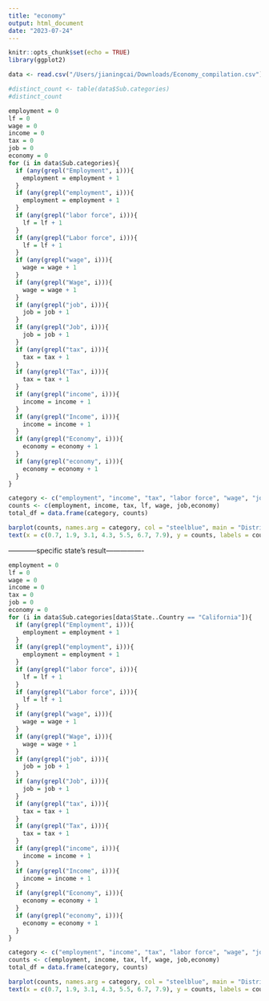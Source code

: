```yaml
---
title: "economy"
output: html_document
date: "2023-07-24"
---
```


```r
knitr::opts_chunk$set(echo = TRUE)
library(ggplot2)
```

```r
data <- read.csv("/Users/jianingcai/Downloads/Economy_compilation.csv")
```

```r
#distinct_count <- table(data$Sub.categories)
#distinct_count
```

```r
employment = 0
lf = 0
wage = 0
income = 0
tax = 0
job = 0
economy = 0
for (i in data$Sub.categories){
  if (any(grepl("Employment", i))){
    employment = employment + 1
  }
  if (any(grepl("employment", i))){
    employment = employment + 1
  }
  if (any(grepl("labor force", i))){
    lf = lf + 1
  }
  if (any(grepl("Labor force", i))){
    lf = lf + 1
  }
  if (any(grepl("wage", i))){
    wage = wage + 1
  }
  if (any(grepl("Wage", i))){
    wage = wage + 1
  }
  if (any(grepl("job", i))){
    job = job + 1
  }
  if (any(grepl("Job", i))){
    job = job + 1
  }
  if (any(grepl("tax", i))){
    tax = tax + 1
  }
  if (any(grepl("Tax", i))){
    tax = tax + 1
  }
  if (any(grepl("income", i))){
    income = income + 1
  }
  if (any(grepl("Income", i))){
    income = income + 1
  }
  if (any(grepl("Economy", i))){
    economy = economy + 1
  }
  if (any(grepl("economy", i))){
    economy = economy + 1
  }
}

category <- c("employment", "income", "tax", "labor force", "wage", "job","economy")
counts <- c(employment, income, tax, lf, wage, job,economy)
total_df = data.frame(category, counts)

barplot(counts, names.arg = category, col = "steelblue", main = "Distribution of Data Tools' Category(All States)", xlab = "Category", ylab = "counts", cex.names = 0.9, ylim = c(0,60))
text(x = c(0.7, 1.9, 3.1, 4.3, 5.5, 6.7, 7.9), y = counts, labels = counts, pos = 3, cex = 0.8, col = "black")
```



------------specific state's result----------------
```r
employment = 0
lf = 0
wage = 0
income = 0
tax = 0
job = 0
economy = 0
for (i in data$Sub.categories[data$State..Country == "California"]){
  if (any(grepl("Employment", i))){
    employment = employment + 1
  }
  if (any(grepl("employment", i))){
    employment = employment + 1
  }
  if (any(grepl("labor force", i))){
    lf = lf + 1
  }
  if (any(grepl("Labor force", i))){
    lf = lf + 1
  }
  if (any(grepl("wage", i))){
    wage = wage + 1
  }
  if (any(grepl("Wage", i))){
    wage = wage + 1
  }
  if (any(grepl("job", i))){
    job = job + 1
  }
  if (any(grepl("Job", i))){
    job = job + 1
  }
  if (any(grepl("tax", i))){
    tax = tax + 1
  }
  if (any(grepl("Tax", i))){
    tax = tax + 1
  }
  if (any(grepl("income", i))){
    income = income + 1
  }
  if (any(grepl("Income", i))){
    income = income + 1
  }
  if (any(grepl("Economy", i))){
    economy = economy + 1
  }
  if (any(grepl("economy", i))){
    economy = economy + 1
  }
}

category <- c("employment", "income", "tax", "labor force", "wage", "job","economy")
counts <- c(employment, income, tax, lf, wage, job,economy)
total_df = data.frame(category, counts)

barplot(counts, names.arg = category, col = "steelblue", main = "Distribution of Data Tools' Category(All States)", xlab = "Category", ylab = "counts", cex.names = 0.9, ylim = c(0,60))
text(x = c(0.7, 1.9, 3.1, 4.3, 5.5, 6.7, 7.9), y = counts, labels = counts, pos = 3, cex = 0.8, col = "black")
```




